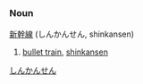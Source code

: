 =={{ja}}==
[[Category:Japanese language|しんかんせん]]
===Noun===
[[新]][[幹]][[線]] (しんかんせん, shinkansen)

#[[bullet train]], [[shinkansen]]
